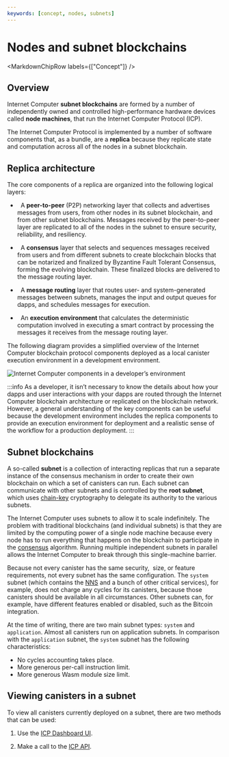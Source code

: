 ```yaml
---
keywords: [concept, nodes, subnets]
---
```



# Nodes and subnet blockchains

<MarkdownChipRow labels={["Concept"]} />

## Overview

Internet Computer **subnet blockchains** are formed by a number of independently owned and controlled high-performance hardware devices called **node machines**, that run the Internet Computer Protocol (ICP).

The Internet Computer Protocol is implemented by a number of software components that, as a bundle, are a **replica** because they replicate state and computation across all of the nodes in a subnet blockchain.

## Replica architecture

The core components of a replica are organized into the following logical layers:

-   A **peer-to-peer** (P2P) networking layer that collects and advertises messages from users, from other nodes in its subnet blockchain, and from other subnet blockchains. Messages received by the peer-to-peer layer are replicated to all of the nodes in the subnet to ensure security, reliability, and resiliency.

-   A **consensus** layer that selects and sequences messages received from users and from different subnets to create blockchain blocks that can be notarized and finalized by Byzantine Fault Tolerant Consensus, forming the evolving blockchain. These finalized blocks are delivered to the message routing layer.

-   A **message routing** layer that routes user- and system-generated messages between subnets, manages the input and output queues for dapps, and schedules messages for execution.

-   An **execution environment** that calculates the deterministic computation involved in executing a smart contract by processing the messages it receives from the message routing layer.

The following diagram provides a simplified overview of the Internet Computer blockchain protocol components deployed as a local canister execution environment in a development environment.

![Internet Computer components in a developer’s environment](_attachments/SDK-protocol-local-overview.svg)

:::info
As a developer, it isn’t necessary to know the details about how your dapps and user interactions with your dapps are routed through the Internet Computer blockchain architecture or replicated on the blockchain network. However, a general understanding of the key components can be useful because the development environment includes the replica components to provide an execution environment for deployment and a realistic sense of the workflow for a production deployment.
:::

## Subnet blockchains

A so-called **subnet** is a collection of interacting replicas that run a separate instance of the consensus mechanism in order to create their own blockchain on which a set of canisters can run. Each subnet can communicate with other subnets and is controlled by the **root subnet**, which uses [chain-key](/docs/current/concepts/glossary#chain-key) cryptography to delegate its authority to the various subnets.

The Internet Computer uses subnets to allow it to scale indefinitely. The problem with traditional blockchains (and individual subnets) is that they are limited by the computing power of a single node machine because every node has to run everything that happens on the blockchain to participate in the [consensus](/docs/current/concepts/glossary#consensus) algorithm. Running multiple independent subnets in parallel allows the Internet Computer to break through this single-machine barrier.

Because not every canister has the same security,  size, or feature requirements, not every subnet has the same configuration. The `system` subnet (which contains the [NNS](/docs/current/concepts/glossary#network-nervous-system-nns) and a bunch of other critical services), for example, does not charge any cycles for its canisters, because those canisters should be available in all circumstances. Other subnets can, for example, have different features enabled or disabled, such as the Bitcoin integration.

At the time of writing, there are two main subnet types: `system` and `application`. Almost all canisters run on application subnets. In comparison with the `application` subnet, the `system` subnet has the following characteristics:
- No cycles accounting takes place.
- More generous per-call instruction limit.
- More generous Wasm module size limit.

## Viewing canisters in a subnet

To view all <GlossaryTooltip>canisters</GlossaryTooltip> currently deployed on a subnet, there are two methods that can be used:

1. Use the [ICP Dashboard UI](https://dashboard.internetcomputer.org/canisters?s=25&subnet=tdb26-jop6k-aogll-7ltgs-eruif-6kk7m-qpktf-gdiqx-mxtrf-vb5e6-eqe).

2. Make a call to the [ICP API](https://ic-api.internetcomputer.org/api/v3/swagger).